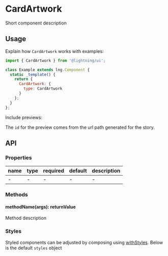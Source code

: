 
# CardArtwork

Short component description

## Usage

Explain how `CardArtwork` works with examples:

```js
import { CardArtwork } from '@lightning/ui';

class Example extends lng.Component {
  static _template() {
    return {
      CardArtwork: {
        type: CardArtwork
      }
    };
  }
};
```

Include previews:

<Canvas>
  <Story id="component--basic" />
</Canvas>

The `id` for the preview comes from the url path generated for the story.

## API

### Properties

name|type|required|default|description
--|--|--|--|--
-|-|-|-|-

### Methods

#### methodName(args): returnValue

Method description

### Styles

Styled components can be adjusted by composing using [withStyles](?path=/docs/mixins-withstyles--basic). Below is the default `styles` object

<Theme theme={CardArtwork.styles} />
